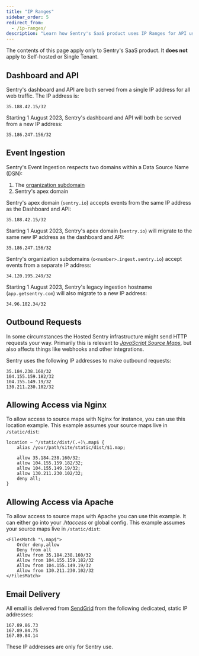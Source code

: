 ```yaml
---
title: "IP Ranges"
sidebar_order: 5
redirect_from:
  - /ip-ranges/
description: "Learn how Sentry's SaaS product uses IP Ranges for API usage, event ingestion, outbound requests, and more."
---
```


<Alert title="Note" level="warning">

The contents of this page apply only to Sentry's SaaS product. It **does not**
apply to Self-hosted or Single Tenant.

</Alert>

## Dashboard and API

Sentry's dashboard and API are both served from a single IP address for all web traffic. The IP address is:

```
35.188.42.15/32
```

Starting 1 August 2023, Sentry's dashboard and API will both be served from a new IP address:

```
35.186.247.156/32
```

## Event Ingestion

Sentry's Event Ingestion respects two domains within a Data Source Name (DSN):

1. The [organization subdomain](https://forum.sentry.io/t/organization-subdomains-in-dsns/9360)
2. Sentry's apex domain

Sentry's apex domain (`sentry.io`) accepts events from the same IP address as the Dashboard and API:

```
35.188.42.15/32
```

Starting 1 August 2023, Sentry's apex domain (`sentry.io`) will migrate to the same new IP address as the dashboard and API:

```
35.186.247.156/32
```

Sentry's organization subdomains (`o<number>.ingest.sentry.io`) accept events from a separate IP address:

```
34.120.195.249/32
```

Starting 1 August 2023, Sentry's legacy ingestion hostname (`app.getsentry.com`) will also migrate to a new IP address:

```
34.96.102.34/32
```

## Outbound Requests

In some circumstances the Hosted Sentry infrastructure might send HTTP requests your way. Primarily this is relevant to [_JavaScript Source Maps_](/platforms/javascript/sourcemaps/), but also affects things like webhooks and other integrations.

Sentry uses the following IP addresses to make outbound requests:

```
35.184.238.160/32
104.155.159.182/32
104.155.149.19/32
130.211.230.102/32
```

## Allowing Access via Nginx

To allow access to source maps with Nginx for instance, you can use this location example. This example assumes your source maps live in `/static/dist`:

```nginx
location ~ ^/static/dist/(.+)\.map$ {
    alias /your/path/site/static/dist/$1.map;

    allow 35.184.238.160/32;
    allow 104.155.159.182/32;
    allow 104.155.149.19/32;
    allow 130.211.230.102/32;
    deny all;
}
```

## Allowing Access via Apache

To allow access to source maps with Apache you can use this example. It can either go into your _.htaccess_ or global config. This example assumes your source maps live in `/static/dist`:

```apacheconf
<FilesMatch "\.map$">
    Order deny,allow
    Deny from all
    Allow from 35.184.238.160/32
    Allow from 104.155.159.182/32
    Allow from 104.155.149.19/32
    Allow from 130.211.230.102/32
</FilesMatch>
```

## Email Delivery

All email is delivered from [SendGrid](https://sendgrid.com/) from the following dedicated, static IP addresses:

```
167.89.86.73
167.89.84.75
167.89.84.14
```

These IP addresses are only for Sentry use.

